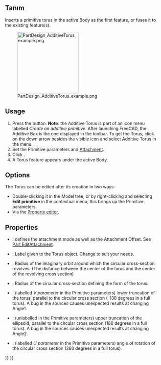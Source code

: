 <languages/>

{{Docnav
|[[PartDesign_AdditiveEllipsoid|Additive ellipsoid]]
|[[PartDesign_AdditivePrism|Additive prism]]
|[[PartDesign_Workbench|PartDesign]]
|IconL=PartDesign_AdditiveEllipsoid.svg
|IconR=PartDesign_AdditivePrism.svg
|IconC=Workbench_PartDesign.svg
}}

{{GuiCommand
|Name=PartDesign AdditiveTorus
|MenuLocation=Part Design → Create an additive primitive → Additive Torus
|Workbenches=[[PartDesign_Workbench|PartDesign]]
|Version=0.17
|SeeAlso=[[PartDesign_CompPrimitiveAdditive|PartDesign CompPrimitiveAdditive]], [[PartDesign_SubtractiveTorus|PartDesign SubtractiveTorus]]
}}

== Tanım ==

Inserts a primitive torus in the active Body as the first feature, or fuses it to the existing feature(s).

[[File:PartDesign_AdditiveTorus_example.png|200px]]

==Usage==

# Press the {{Button|[[Image:PartDesign AdditiveTorus.svg|24px]] '''Additive Torus'''}} button. '''Note''': the Additive Torus is part of an icon menu labelled ''Create an additive primitive''. After launching FreeCAD, the Additive Box is the one displayed in the toolbar. To get the Torus, click on the down arrow besides the visible icon and select Additive Torus in the menu.
# Set the Primitive parameters and [[Part_EditAttachment|Attachment]].
# Click {{Button|OK}}.
# A Torus feature appears under the active Body.

==Options==

The Torus can be edited after its creation in two ways:
* Double-clicking it in the Model tree, or by right-clicking and selecting '''Edit primitive''' in the contextual menu; this brings up the Primitive parameters.
* Via the [[Property_editor|Property editor]].

==Properties==

* {{PropertyData|Attachment}}: defines the attachment mode as well as the Attachment Offset. See [[Part_EditAttachment|Part EditAttachment]].
* {{PropertyData|Label}}: Label given to the Torus object. Change to suit your needs.
* {{PropertyData|Radius1}}: Radius of the imaginary orbit around which the circular cross-section revolves. (The distance between the center of the torus and the center of the revolving cross section)
* {{PropertyData|Radius2}}: Radius of the circular cross-section defining the form of the torus.
* {{PropertyData|Angle1}}: (labelled ''V parameter'' in the Primitive parameters) lower truncation of the torus, parallel to the circular cross section (-180 degrees in a full torus). A bug in the sources causes unexpected results at changing Angle1.
* {{PropertyData|Angle2}}: (unlabelled in the Primitive parameters) upper truncation of the ellipsoid, parallel to the circular cross section (180 degrees in a full torus). A bug in the sources causes unexpected results at changing Angle2.
* {{PropertyData|Angle3}}: (labelled ''U parameter'' in the Primitive parameters) angle of rotation of the circular cross section (360 degrees in a full torus).


{{Docnav
|[[PartDesign_AdditiveEllipsoid|Additive ellipsoid]]
|[[PartDesign_AdditivePrism|Additive prism]]
|[[PartDesign_Workbench|PartDesign]]
|IconL=PartDesign_AdditiveEllipsoid.svg
|IconR=PartDesign_AdditivePrism.svg
|IconC=Workbench_PartDesign.svg
}}

{{PartDesign_Tools_navi{{#translation:}}}}
{{Userdocnavi{{#translation:}}}}